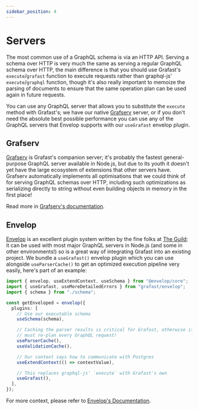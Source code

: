 ```yaml
---
sidebar_position: 4
---
```


# Servers

The most common use of a GraphQL schema is via an HTTP API. Serving a <grafast />
schema over HTTP is very much the same as serving a regular GraphQL schema over
HTTP, the main difference is that you should use Grafast's `execute`/`grafast`
function to execute requests rather than graphql-js' `execute`/`graphql`
function, though it's also really important to memoize the parsing of documents
to ensure that the same operation plan can be used again in future requests.

You can use any GraphQL server that allows you to substitute the `execute`
method with Grafast's; we have our native [Grafserv][] server, or if you don't
need the absolute best possible performance you can use any of the GraphQL
servers that Envelop supports with our `useGrafast` envelop plugin.

## Grafserv

[Grafserv][] is Grafast's companion server; it's probably the fastest
general-purpose GraphQL server available in Node.js, but due to its youth it
doesn't yet have the large ecosystem of extensions that other servers have.
Grafserv automatically implements all optimisations that we could think of for
serving GraphQL schemas over HTTP, including such optimizations as serializing
directly to string without even building objects in memory in the first place!

Read more in [Grafserv's documentation][grafserv].

## Envelop

[Envelop][] is an excellent plugin system written by the fine folks at [The
Guild][]; it can be used with most major GraphQL servers in Node.js (and some in
other environments!) so is a great way of integrating Grafast into an existing
project. We bundle a `useGrafast()` envelop plugin which you can use alongside
`useParserCache()` to get an optimized execution pipeline very easily, here's
part of an example:

```ts
import { envelop, useExtendContext, useSchema } from "@envelop/core";
import { useGrafast, useMoreDetailedErrors } from "grafast/envelop";
import { schema } from "./schema";

const getEnveloped = envelop({
  plugins: [
    // Use our executable schema
    useSchema(schema),

    // Caching the parser results is critical for Grafast, otherwise it
    // must re-plan every GraphQL request!
    useParserCache(),
    useValidationCache(),

    // Our context says how to communicate with Postgres
    useExtendContext(() => contextValue),

    // This replaces graphql-js' `execute` with Grafast's own
    useGrafast(),
  ],
});
```

For more context, please refer to
[Envelop's Documentation](https://www.envelop.dev/docs/getting-started).

[grafserv]: /grafserv/
[envelop]: https://www.envelop.dev/
[the guild]: https://the-guild.dev/
